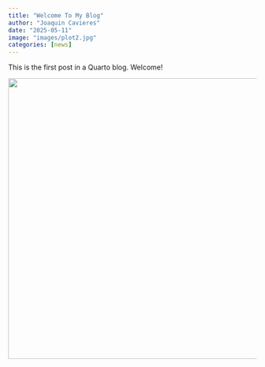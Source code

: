 ```yaml
---
title: "Welcome To My Blog"
author: "Joaquin Cavieres"
date: "2025-05-11"
image: "images/plot2.jpg"
categories: [news]
---
```


This is the first post in a Quarto blog. Welcome!

![](/images/plot2.jpg){width="569"}
